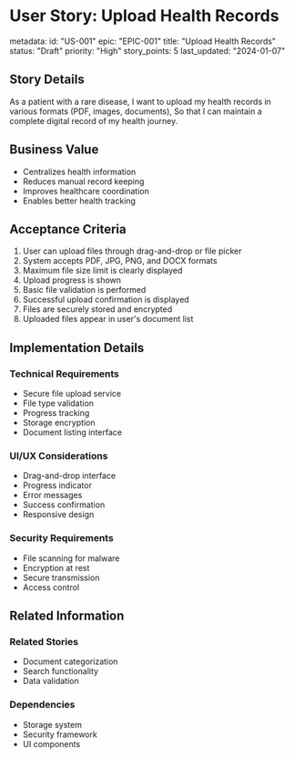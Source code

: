# User Story: Upload Health Records

metadata:
  id: "US-001"
  epic: "EPIC-001"
  title: "Upload Health Records"
  status: "Draft"
  priority: "High"
  story_points: 5
  last_updated: "2024-01-07"

## Story Details
As a patient with a rare disease,
I want to upload my health records in various formats (PDF, images, documents),
So that I can maintain a complete digital record of my health journey.

## Business Value
- Centralizes health information
- Reduces manual record keeping
- Improves healthcare coordination
- Enables better health tracking

## Acceptance Criteria
1. User can upload files through drag-and-drop or file picker
2. System accepts PDF, JPG, PNG, and DOCX formats
3. Maximum file size limit is clearly displayed
4. Upload progress is shown
5. Basic file validation is performed
6. Successful upload confirmation is displayed
7. Files are securely stored and encrypted
8. Uploaded files appear in user's document list

## Implementation Details
### Technical Requirements
- Secure file upload service
- File type validation
- Progress tracking
- Storage encryption
- Document listing interface

### UI/UX Considerations
- Drag-and-drop interface
- Progress indicator
- Error messages
- Success confirmation
- Responsive design

### Security Requirements
- File scanning for malware
- Encryption at rest
- Secure transmission
- Access control

## Related Information
### Related Stories
- Document categorization
- Search functionality
- Data validation

### Dependencies
- Storage system
- Security framework
- UI components
